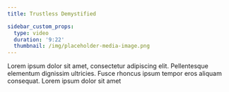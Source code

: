 ```yaml
---
title: Trustless Demystified

sidebar_custom_props:
  type: video
  duration: '9:22'
  thumbnail: /img/placeholder-media-image.png
---
```


Lorem ipsum dolor sit amet, consectetur adipiscing elit. Pellentesque elementum dignissim ultricies. Fusce rhoncus ipsum tempor eros aliquam consequat. Lorem ipsum dolor sit amet
